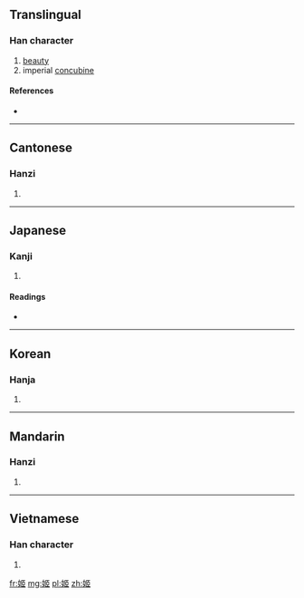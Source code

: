 {{also|姫}}
==Translingual==

===Han character===
{{Han char|rn=38|rad=女|as=07|sn=10|four=4141<sub>7</sub>|canj=女尸中中 (VSLL)}}

# [[beauty]]
# imperial [[concubine]]

====References====
* {{Han ref|kx=0260.230|dkj=06230|dj=0526.240|hdz=21049.150|uh=59EC|ud=23020|bh=AE56|bd=44630}}

----

==Cantonese==

===Hanzi===
{{yue-hanzi|jyut=|y=gei1}}

# {{defn|lang=yue|sort=女07}}

----

==Japanese==

===Kanji===
{{ja-kanji|grade=|rs=女07}}

# {{defn|lang=ja|sort=女07}}

====Readings====
* {{ja-readings|on=[[き]] (ki)|kun=[[ひめ]] (hime)}}

----

==Korean==

===Hanja===
{{ko-hanja|hangeul=희|rv=hui|mr=hŭi}}

# {{defn|lang=ko|sort=女07}}

----

==Mandarin==

===Hanzi===
{{cmn-hanzi|pin=[[jī]] ([[ji1]])|wg=chi<sup>1</sup>}}

# {{defn|lang=cmn|sort=女07}}

----

==Vietnamese==

===Han character===
{{vi-hantu|[[cơ]]|rs=女07}}

# {{defn|lang=vi|sort=女07}}

[[fr:姬]]
[[mg:姬]]
[[pl:姬]]
[[zh:姬]]